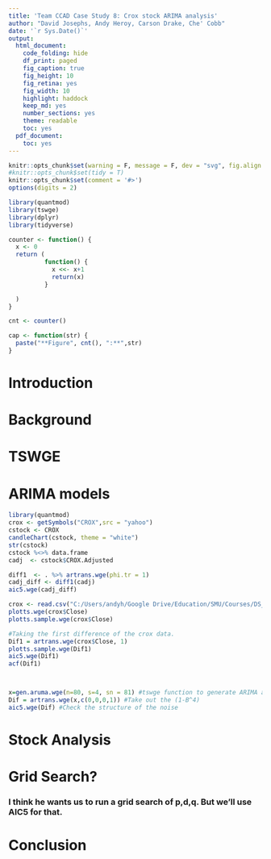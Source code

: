 ```yaml
---
title: 'Team CCAD Case Study 8: Crox stock ARIMA analysis'
author: "David Josephs, Andy Heroy, Carson Drake, Che' Cobb"
date: '`r Sys.Date()`'
output:
  html_document:
    code_folding: hide
    df_print: paged
    fig_caption: true
    fig_height: 10
    fig_retina: yes
    fig_width: 10
    highlight: haddock
    keep_md: yes
    number_sections: yes
    theme: readable
    toc: yes
  pdf_document:
    toc: yes
---
```



```r
knitr::opts_chunk$set(warning = F, message = F, dev = "svg", fig.align = "center")
#knitr::opts_chunk$set(tidy = T)
knitr::opts_chunk$set(comment = '#>')
options(digits = 2)

```

```r
library(quantmod)
library(tswge)
library(dplyr)
library(tidyverse)

counter <- function() {
  x <- 0
  return (
          function() {
            x <<- x+1
            return(x)
          }

  )
}

cnt <- counter()

cap <- function(str) {
  paste("**Figure", cnt(), ":**",str)
}
```

# Introduction

# Background

# TSWGE

# ARIMA models


```r

library(quantmod)
crox <- getSymbols("CROX",src = "yahoo")
cstock <- CROX
candleChart(cstock, theme = "white")
str(cstock)
cstock %<>% data.frame
cadj  <- cstock$CROX.Adjusted

diff1  <- . %>% artrans.wge(phi.tr = 1)
cadj_diff <- diff1(cadj)
aic5.wge(cadj_diff)


```



```r

crox <- read.csv("C:/Users/andyh/Google Drive/Education/SMU/Courses/DS_6373_Time_Series/Unit6/crox.csv", header = TRUE) 
plotts.wge(crox$Close)
plotts.sample.wge(crox$Close)

#Taking the first difference of the crox data.
Dif1 = artrans.wge(crox$Close, 1)
plotts.sample.wge(Dif1)
aic5.wge(Dif1)
acf(Dif1)



x=gen.aruma.wge(n=80, s=4, sn = 81) #tswge function to generate ARIMA and Seasonal Models
Dif = artrans.wge(x,c(0,0,0,1)) #Take out the (1-B^4)
aic5.wge(Dif) #Check the structure of the noise

```


# Stock Analysis

# Grid Search?  
### I think he wants us to run a grid search of p,d,q.  But we'll use AIC5 for that. 


# Conclusion
